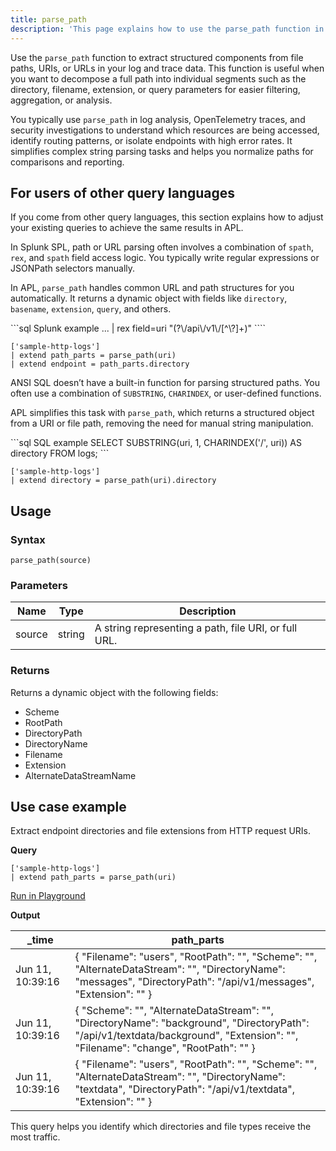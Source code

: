 ```yaml
---
title: parse_path
description: 'This page explains how to use the parse_path function in APL.'
---
```


Use the `parse_path` function to extract structured components from file paths, URIs, or URLs in your log and trace data. This function is useful when you want to decompose a full path into individual segments such as the directory, filename, extension, or query parameters for easier filtering, aggregation, or analysis.

You typically use `parse_path` in log analysis, OpenTelemetry traces, and security investigations to understand which resources are being accessed, identify routing patterns, or isolate endpoints with high error rates. It simplifies complex string parsing tasks and helps you normalize paths for comparisons and reporting.

## For users of other query languages

If you come from other query languages, this section explains how to adjust your existing queries to achieve the same results in APL.

<AccordionGroup>
<Accordion title="Splunk SPL users">

In Splunk SPL, path or URL parsing often involves a combination of `spath`, `rex`, and `spath` field access logic. You typically write regular expressions or JSONPath selectors manually.

In APL, `parse_path` handles common URL and path structures for you automatically. It returns a dynamic object with fields like `directory`, `basename`, `extension`, `query`, and others.

<CodeGroup>
```sql Splunk example
... | rex field=uri "(?<endpoint>\/api\/v1\/[^\?]+)"
````

```kusto APL equivalent
['sample-http-logs']
| extend path_parts = parse_path(uri)
| extend endpoint = path_parts.directory
```

</CodeGroup>

</Accordion>
<Accordion title="ANSI SQL users">

ANSI SQL doesn’t have a built-in function for parsing structured paths. You often use a combination of `SUBSTRING`, `CHARINDEX`, or user-defined functions.

APL simplifies this task with `parse_path`, which returns a structured object from a URI or file path, removing the need for manual string manipulation.

<CodeGroup>
```sql SQL example
SELECT SUBSTRING(uri, 1, CHARINDEX('/', uri)) AS directory FROM logs;
```

```kusto APL equivalent
['sample-http-logs']
| extend directory = parse_path(uri).directory
```

</CodeGroup>

</Accordion>
</AccordionGroup>

## Usage

### Syntax

```kusto
parse_path(source)
```

### Parameters

| Name   | Type   | Description                                          |
| ------ | ------ | ---------------------------------------------------- |
| source | string | A string representing a path, file URI, or full URL. |

### Returns

Returns a dynamic object with the following fields:

- Scheme
- RootPath
- DirectoryPath
- DirectoryName
- Filename
- Extension
- AlternateDataStreamName

## Use case example

Extract endpoint directories and file extensions from HTTP request URIs.

**Query**

```kusto
['sample-http-logs']
| extend path_parts = parse_path(uri)
```

[Run in Playground](https://play.axiom.co/axiom-play-qf1k/query?initForm=%7B%22apl%22%3A%22%5B'sample-http-logs'%5D%20%7C%20extend%20path_parts%20%3D%20parse_path(uri)%20%7C%20project%20_time%2C%20path_parts%22%7D)

**Output**

| _time            | path_parts                                                                                                                                                                                             |
|------------------|--------------------------------------------------------------------------------------------------------------------------------------------------------------------------------------------------------|
| Jun 11, 10:39:16 | \{   "Filename": "users",   "RootPath": "",   "Scheme": "",   "AlternateDataStream": "",   "DirectoryName": "messages",   "DirectoryPath": "/api/v1/messages",   "Extension": "" \}                |
| Jun 11, 10:39:16 | \{   "Scheme": "",   "AlternateDataStream": "",   "DirectoryName": "background",   "DirectoryPath": "/api/v1/textdata/background",   "Extension": "",   "Filename": "change",   "RootPath": "" \}   |
| Jun 11, 10:39:16 | \{   "Filename": "users",   "RootPath": "",   "Scheme": "",   "AlternateDataStream": "",   "DirectoryName": "textdata",   "DirectoryPath": "/api/v1/textdata",   "Extension": "" \}                      |

This query helps you identify which directories and file types receive the most traffic.
